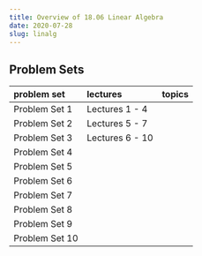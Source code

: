 ```yaml
---
title: Overview of 18.06 Linear Algebra
date: 2020-07-28
slug: linalg
---
```


## Problem Sets

|problem set|lectures|topics|
|:----------|:-------|:-----|
|Problem Set 1|Lectures 1 - 4||
|Problem Set 2|Lectures 5 - 7||
|Problem Set 3|Lectures 6 - 10||
|Problem Set 4|||
|Problem Set 5|||
|Problem Set 6|||
|Problem Set 7|||
|Problem Set 8|||
|Problem Set 9|||
|Problem Set 10|||

